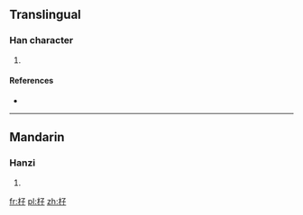 ==Translingual==

===Han character===
{{Han char|rn=75|rad=木|as=03|sn=7|four=4794<sub>0</sub>|canj=木弓木 (DND), X木弓木 (XDND)|ids=⿰[[木]][[子]]}}

# {{defn|Han|sort=木03}}

====References====
* {{Han ref|kx=0511.100|dkj=14458|hdz=21162.060|uh=674D|ud=26445|bh=CB45|bd=52037}}

----

==Mandarin==

===Hanzi===
{{cmn-hanzi|pin=[[zǐ]] ([[zi3]])|wg=tzu<sup>3</sup>}}

# {{defn|lang=cmn|sort=木03}}

[[fr:杍]]
[[pl:杍]]
[[zh:杍]]